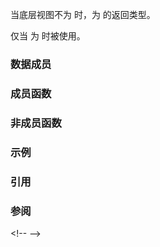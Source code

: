 {{cpp/ranges/slide_view/title|''sentinel''}}
{{cpp/ranges/slide_view/navbar}}

{{ddcl|since=c++23|notes={{mark expos}}|
class /*sentinel*/;
}}

当底层视图不为 {{lconcept|common_range}} 时，为 {{rlpt|end|slide_view::end}} 的返回类型。 

{{c|/*sentinel*/}} 仅当 {{c|/*slide-caches-first*/&lt;V&gt;}} 为 {{c/core|true}} 时被使用。

===数据成员===
{{dsc begin}}
{{dsc hitem|成员对象|定义}}
{{dsc expos mem obj|end_|private=yes|{{c|ranges::sentinel_t&lt;V&gt;}} 类型的哨位。}}
{{dsc end}}

===成员函数===
{{dsc begin}}
{{dsc inc|cpp/ranges/adaptor/sentinel/dsc constructor|slide_view}}
{{dsc end}}

===非成员函数===
{{dsc begin}}
{{dsc inc|cpp/ranges/adaptor/sentinel/dsc operator cmp|slide_view}}
{{dsc inc|cpp/ranges/adaptor/sentinel/dsc operator-|slide_view}}
{{dsc end}}

===示例===
{{example}}

===引用===
{{ref std c++23}}
{{ref std|title=Class {{tt|slide_view::sentinel}}|id=range.slide.sentinel|section=26.7.29.4}}
{{ref std end}}

===参阅===
{{dsc begin}}
&lt;!--
{{dsc inc|cpp/ranges/slide_view/dsc iterator}}
--&gt;
{{dsc end}}

{{langlinks|de|en|es|ja|ru}}